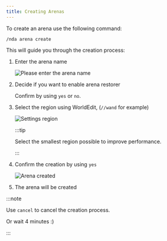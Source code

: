 ```yaml
---
title: Creating Arenas
---
```



To create an arena use the following command:

```text
/nda arena create
```

This will guide you through the creation process:

<Steps>

1. Enter the arena name

    ![Please enter the arena name](../../../assets/docs/guides/creating-arenas/name.png)

2. Decide if you want to enable arena restorer

    Confirm by using `yes` or `no`.

3. Select the region using WorldEdit, (`//wand` for example)

    ![Settings region](../../../assets/docs/guides/creating-arenas/setting-region.png)

    :::tip

    Select the smallest region possible to improve performance.

    :::

4. Confirm the creation by using `yes`

    ![Arena created](../../../assets/docs/guides/creating-arenas/arena-created.png)

5. The arena will be created

</Steps>

:::note

Use `cancel` to cancel the creation process.

Or wait 4 minutes :)

:::
